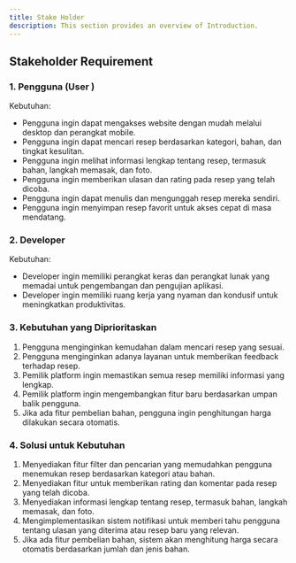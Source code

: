 ---
title: Stake Holder
description: This section provides an overview of Introduction.
---

## Stakeholder Requirement

### 1. Pengguna (User )
Kebutuhan:
- Pengguna ingin dapat mengakses website dengan mudah melalui desktop dan perangkat mobile.
- Pengguna ingin dapat mencari resep berdasarkan kategori, bahan, dan tingkat kesulitan.
- Pengguna ingin melihat informasi lengkap tentang resep, termasuk bahan, langkah memasak, dan foto.
- Pengguna ingin memberikan ulasan dan rating pada resep yang telah dicoba.
- Pengguna ingin dapat menulis dan mengunggah resep mereka sendiri.
- Pengguna ingin menyimpan resep favorit untuk akses cepat di masa mendatang.

### 2. Developer
Kebutuhan:
- Developer ingin memiliki perangkat keras dan perangkat lunak yang memadai untuk pengembangan dan pengujian aplikasi.
- Developer ingin memiliki ruang kerja yang nyaman dan kondusif untuk meningkatkan produktivitas.

### 3. Kebutuhan yang Diprioritaskan
1. Pengguna menginginkan kemudahan dalam mencari resep yang sesuai.
2. Pengguna menginginkan adanya layanan untuk memberikan feedback terhadap resep.
3. Pemilik platform ingin memastikan semua resep memiliki informasi yang lengkap.
4. Pemilik platform ingin mengembangkan fitur baru berdasarkan umpan balik pengguna.
5. Jika ada fitur pembelian bahan, pengguna ingin penghitungan harga dilakukan secara otomatis.

### 4. Solusi untuk Kebutuhan
1. Menyediakan fitur filter dan pencarian yang memudahkan pengguna menemukan resep berdasarkan kategori atau bahan.
2. Menyediakan fitur untuk memberikan rating dan komentar pada resep yang telah dicoba.
3. Menyediakan informasi lengkap tentang resep, termasuk bahan, langkah memasak, dan foto.
4. Mengimplementasikan sistem notifikasi untuk memberi tahu pengguna tentang ulasan yang diterima atau resep baru yang relevan.
5. Jika ada fitur pembelian bahan, sistem akan menghitung harga secara otomatis berdasarkan jumlah dan jenis bahan.